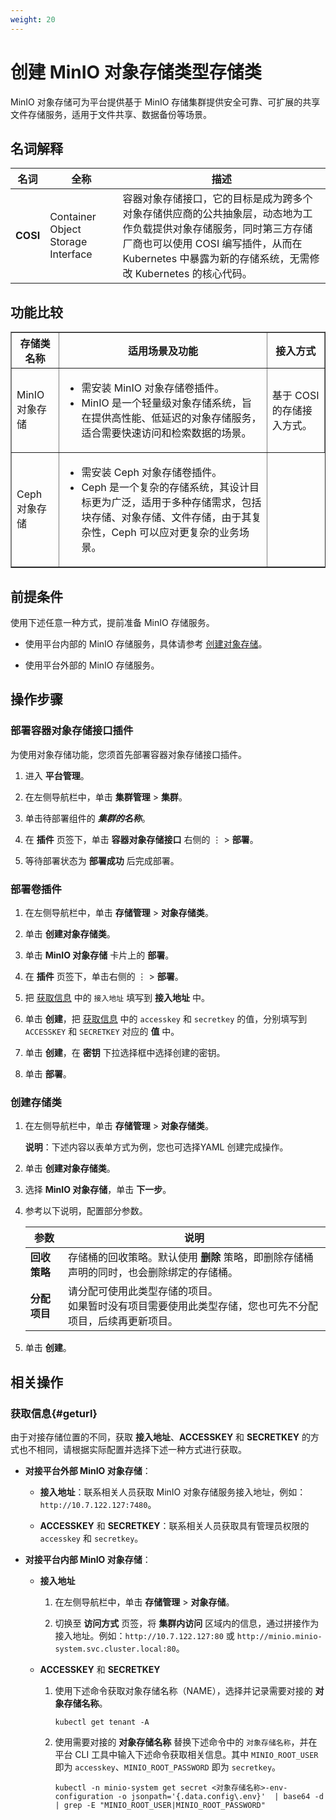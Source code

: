 ```yaml
---
weight: 20
---
```


# 创建 MinIO 对象存储类型存储类


MinIO 对象存储可为平台提供基于 MinIO 存储集群提供安全可靠、可扩展的共享文件存储服务，适用于文件共享、数据备份等场景。

## 名词解释

|名词| 全称  |  描述 |
| ---- | ---- | ---- |
|**COSI**|Container Object Storage Interface|容器对象存储接口，它的目标是成为跨多个对象存储供应商的公共抽象层，动态地为工作负载提供对象存储服务，同时第三方存储厂商也可以使用 COSI 编写插件，从而在 Kubernetes 中暴露为新的存储系统，无需修改 Kubernetes 的核心代码。|

## 功能比较

<table border="1" cellspacing="0">
    <thead>
        <tr>
            <th>存储类名称</th>
            <th>适用场景及功能</th>
            <th>接入方式</th>
        </tr>
    </thead>
    <tbody>
        <tr>
            <td>MinIO 对象存储 </td>
            <td><ul><li>需安装 MinIO 对象存储卷插件。</li><li>MinIO 是一个轻量级对象存储系统，旨在提供高性能、低延迟的对象存储服务，适合需要快速访问和检索数据的场景。</li></ul></td>
            <td rowSpan={2}>基于 COSI 的存储接入方式。</td>
        </tr>
        <tr>
            <td>Ceph 对象存储</td>
            <td><ul><li>需安装 Ceph 对象存储卷插件。</li><li>Ceph 是一个复杂的存储系统，其设计目标更为广泛，适用于多种存储需求，包括块存储、对象存储、文件存储，由于其复杂性，Ceph 可以应对更复杂的业务场景。</li></ul></td>
        </tr>
    </tbody>
</table>

## 前提条件

使用下述任意一种方式，提前准备 MinIO 存储服务。

* 使用平台内部的 MinIO 存储服务，具体请参考 [创建对象存储](/storage/storagesystem_minio/functions/create_minio.mdx)。

* 使用平台外部的 MinIO 存储服务。

## 操作步骤

### 部署容器对象存储接口插件

为使用对象存储功能，您须首先部署容器对象存储接口插件。

1. 进入 **平台管理**。

1. 在左侧导航栏中，单击 **集群管理** > **集群**。

2. 单击待部署组件的 ***集群的名称***。

3. 在 **插件** 页签下，单击 **容器对象存储接口** 右侧的 ⋮ > **部署**。

5. 等待部署状态为 **部署成功** 后完成部署。


### 部署卷插件

1. 在左侧导航栏中，单击 **存储管理** > **对象存储类**。

2. 单击 **创建对象存储类**。

2. 单击 **MinIO 对象存储** 卡片上的 **部署**。

3. 在 **插件** 页签下，单击右侧的 ⋮ > **部署**。

5. 把 [获取信息](#geturl) 中的 `接入地址` 填写到 **接入地址** 中。
 
5. 单击 **创建**，把 [获取信息](#geturl) 中的 `accesskey` 和 `secretkey` 的值，分别填写到 `ACCESSKEY` 和 `SECRETKEY` 对应的 **值** 中。
        
6. 单击 **创建**，在 **密钥** 下拉选择框中选择创建的密钥。
    
4. 单击 **部署**。

### 创建存储类

1. 在左侧导航栏中，单击 **存储管理** > **对象存储类**。

    **说明**：下述内容以表单方式为例，您也可选择YAML 创建完成操作。

2. 单击 **创建对象存储类**。
    
3. 选择 **MinIO 对象存储**，单击 **下一步**。

2. 参考以下说明，配置部分参数。

    |参数|说明          |
    | -------- | ----------------  |
    | **回收策略**   | 存储桶的回收策略。默认使用 **删除** 策略，即删除存储桶声明的同时，也会删除绑定的存储桶。|
    | **分配项目**   | 请分配可使用此类型存储的项目。<br/>如果暂时没有项目需要使用此类型存储，您也可先不分配项目，后续再更新项目。|

3. 单击 **创建**。

## 相关操作

### 获取信息\{#geturl}

由于对接存储位置的不同，获取 **接入地址**、**ACCESSKEY** 和 **SECRETKEY** 的方式也不相同，请根据实际配置并选择下述一种方式进行获取。

* **对接平台外部 MinIO 对象存储**：

    * **接入地址**：联系相关人员获取 MinIO 对象存储服务接入地址，例如：`http://10.7.122.127:7480`。

    * **ACCESSKEY** 和 **SECRETKEY**：联系相关人员获取具有管理员权限的 `accesskey` 和 `secretkey`。


* **对接平台内部 MinIO 对象存储**：

    * **接入地址**
    
        1. 在左侧导航栏中，单击 **存储管理** > **对象存储**。
    
        2. 切换至 **访问方式** 页签，将 **集群内访问** 区域内的信息，通过拼接作为接入地址。例如：`http://10.7.122.127:80` 或 `http://minio.minio-system.svc.cluster.local:80`。


    * **ACCESSKEY** 和 **SECRETKEY**

    

        1. 使用下述命令获取对象存储名称（NAME），选择并记录需要对接的 **对象存储名称**。

            ```
            kubectl get tenant -A
            ```

        2. 使用需要对接的 **对象存储名称** 替换下述命令中的 `对象存储名称`，并在平台 CLI 工具中输入下述命令获取相关信息。其中 `MINIO_ROOT_USER` 即为 `accesskey`、`MINIO_ROOT_PASSWORD` 即为 `secretkey`。
              
            ```
            kubectl -n minio-system get secret <对象存储名称>-env-configuration -o jsonpath='{.data.config\.env}'  | base64 -d | grep -E "MINIO_ROOT_USER|MINIO_ROOT_PASSWORD"
            ```
           



